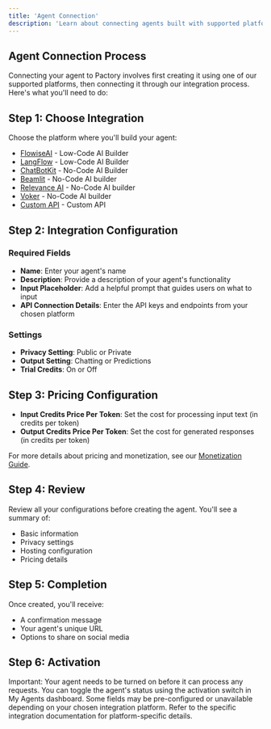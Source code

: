 ```yaml
---
title: 'Agent Connection'
description: 'Learn about connecting agents built with supported platforms to Pactory'
---
```


## Agent Connection Process

Connecting your agent to Pactory involves first creating it using one of our supported platforms, then connecting it through our integration process. Here's what you'll need to do:

## Step 1: Choose Integration

Choose the platform where you'll build your agent:
- [FlowiseAI](/integrations/flowise) - Low-Code AI Builder
- [LangFlow](/integrations/langflow) - Low-Code AI Builder
- [ChatBotKit](/integrations/chatbotkit) - No-Code AI Builder
- [Beamlit](/integrations/beamlit) - No-Code AI builder
- [Relevance AI](/integrations/relevance) - No-Code AI builder
- [Voker](/integrations/voker) - No-Code AI builder
- [Custom API](/integrations/custom-api) - Custom API

## Step 2: Integration Configuration

### Required Fields

- **Name**: Enter your agent's name
- **Description**: Provide a description of your agent's functionality
- **Input Placeholder**: Add a helpful prompt that guides users on what to input
- **API Connection Details**: Enter the API keys and endpoints from your chosen platform

### Settings

- **Privacy Setting**: Public or Private
- **Output Setting**: Chatting or Predictions
- **Trial Credits**: On or Off

## Step 3: Pricing Configuration

- **Input Credits Price Per Token**: Set the cost for processing input text (in credits per token)
- **Output Credits Price Per Token**: Set the cost for generated responses (in credits per token)

For more details about pricing and monetization, see our [Monetization Guide](/features/monetization).


## Step 4: Review

Review all your configurations before creating the agent. You'll see a summary of:
- Basic information
- Privacy settings
- Hosting configuration
- Pricing details

## Step 5: Completion

Once created, you'll receive:
- A confirmation message
- Your agent's unique URL
- Options to share on social media

## Step 6: Activation

<Note>
Important: Your agent needs to be turned on before it can process any requests. You can toggle the agent's status using the activation switch in My Agents dashboard.
</Note>

<Note>
Some fields may be pre-configured or unavailable depending on your chosen integration platform. Refer to the specific integration documentation for platform-specific details.
</Note> 